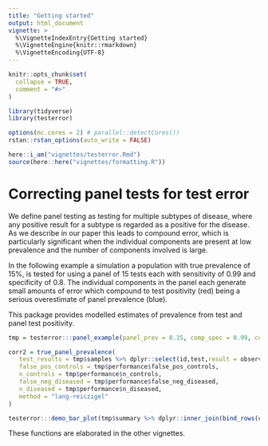 ```yaml
---
title: "Getting started"
output: html_document
vignette: >
  %\VignetteIndexEntry{Getting started}
  %\VignetteEngine{knitr::rmarkdown}
  %\VignetteEncoding{UTF-8}
---
```


```r
knitr::opts_chunk$set(
  collapse = TRUE,
  comment = "#>"
)
```

```r

library(tidyverse)
library(testerror)

options(mc.cores = 2) # parallel::detectCores())
rstan::rstan_options(auto_write = FALSE)

here::i_am("vignettes/testerror.Rmd")
source(here::here("vignettes/formatting.R"))

```

# Correcting panel tests for test error

We define panel testing as testing for multiple subtypes of disease, where any
positive result for a subtype is regarded as a positive for the disease. As we
describe in our paper this leads to compound error, which is particularly
significant when the individual components are present at low prevalence and the
number of components involved is large.

In the following example a simulation a population with true prevalence of 15%,
is tested for using a panel of 15 tests each with sensitivity of 0.99 and
specificity of 0.8. The individual components in the panel each generate small
amounts of error which compound to test positivity (red) being a serious
overestimate of panel prevalence (blue).

This package provides modelled estimates of prevalence from test and panel test
positivity.

```r
tmp = testerror:::panel_example(panel_prev = 0.15, comp_spec = 0.99, comp_sens = 0.8, n_comp = 15, n_samples = 2000, n_controls = 800)

corr2 = true_panel_prevalence(
   test_results = tmp$samples %>% dplyr::select(id,test,result = observed),
   false_pos_controls = tmp$performance$false_pos_controls,
   n_controls = tmp$performance$n_controls,
   false_neg_diseased = tmp$performance$false_neg_diseased,
   n_diseased = tmp$performance$n_diseased,
   method = "lang-reiczigel"
)

testerror:::demo_bar_plot(tmp$summary %>% dplyr::inner_join(bind_rows(corr2),by="test"))
```

These functions are elaborated in the other vignettes.
